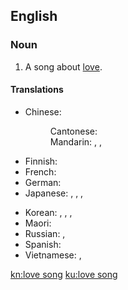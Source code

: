 {{also|lovesong}}
==English==
{{wikipedia}}

===Noun===
{{en-noun|head=[[love]] [[song]]}}

# {{lb|en|music}} A song about [[love]].

====Translations====
{{trans-top|song about love}}
* Chinese:
*: Cantonese: {{t|yue|情歌|tr=cing4 go1|sc=Hani}}
*: Mandarin: {{t+|cmn|情歌|tr=qínggē|sc=Hani}}, {{t+|cmn|戀歌|sc=Hani}}, {{t+|cmn|恋歌|tr=liàngē|sc=Hani}}
* Finnish: {{t|fi|rakkauslaulu}}
* French: {{t|fr|[[chanson]] d'[[amour]]|f}}
* German: {{t+|de|Liebeslied|n}}
* Japanese: {{t|ja|[[愛]]の[[歌]]|tr=あいのうた, ai no uta|sc=Jpan}}, {{t+|ja|情歌|tr=じょうか, jōka|sc=Jpan}}, {{t|ja|恋歌|tr=れんか, renka|sc=Jpan}}, {{t|ja|ラブソング|tr=rabu songu|sc=Jpan}}
{{trans-mid}}
* Korean: {{t|ko|연가|sc=Kore}}, {{t|ko|[[사랑]]의 [[노래]]|sc=Kore}}, {{t|ko|정가|sc=Kore}}, {{t|ko|러브 송|sc=Kore}}
* Maori: {{t|mi|waiata ipo}}
* Russian: {{t|ru|[[пе́сня]] о [[любовь|любви́]]|f}}, {{t|ru|[[любовный|любо́вная]] [[пе́сня]]|f}}
* Spanish: {{t|es|[[canción]] de [[amor]]|f}}
* Vietnamese: {{t+|vi|tình ca}}, {{t|vi|tình khúc}}
{{trans-bottom}}

[[kn:love song]]
[[ku:love song]]